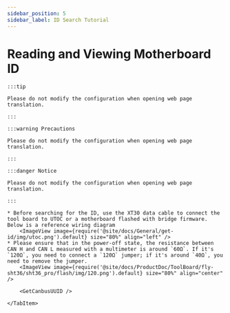 ```yaml
---
sidebar_position: 5
sidebar_label: ID Search Tutorial
---
```










# Reading and Viewing Motherboard ID

    :::tip

    Please do not modify the configuration when opening web page translation.

    :::

    :::warning Precautions

    Please do not modify the configuration when opening web page translation.

    :::

    :::danger Notice

    Please do not modify the configuration when opening web page translation.

    :::

<Tabs>
    <TabItem value="can" label="Getting CANBus UUID">

    * Before searching for the ID, use the XT30 data cable to connect the tool board to UTOC or a motherboard flashed with bridge firmware. Below is a reference wiring diagram
        <ImageView image={require('@site/docs/General/get-id/img/utoc.png').default} size="80%" align="left" />    
    * Please ensure that in the power-off state, the resistance between CAN H and CAN L measured with a multimeter is around `60Ω`. If it's `120Ω`, you need to connect a `120Ω` jumper; if it's around `40Ω`, you need to remove the jumper.
        <ImageView image={require('@site/docs/ProductDoc/ToolBoard/fly-sht36/sht36_pro/flash/img/120.png').default} size="80%" align="center" />
   
        <GetCanbusUUID />

    </TabItem>
</Tabs>
